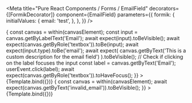 



<Meta
  title="Pure React Components / Forms / EmailField"
  decorators={[FormikDecorator]}
  component={EmailField}
  parameters={{
    formik: {
      initialValues: {
        email: 'test',
      },
    },
  }}
/>

<Canvas>
  <Story
    name="Default"
    args={{
      name: 'email',
      id: 'email',
      label: 'Email',
      description: 'This is a custom description for the email field',
      disabled: false,
      isRequired: true,
    }}
    play={async ({canvasElement}) => {
      const canvas = within(canvasElement);
      const input = canvas.getByLabelText('Email');
      await expect(input).toBeVisible();
      await expect(canvas.getByRole('textbox')).toBe(input);
      await expect(input.type).toBe('email');
      await expect(
        canvas.getByText('This is a custom description for the email field')
      ).toBeVisible();
      // Check if clicking on the label focuses the input
      const label = canvas.getByText('Email');
      userEvent.click(label);
      await expect(canvas.getByRole('textbox')).toHaveFocus();
    }}
  >
    {Template.bind({})}
  </Story>
</Canvas>

<Canvas>
  <Story
    name="Validation error"
    parameters={{
    formik: {
      initialValues: {
        email: 'test',
      },
      initialErrors: {
        email: 'invalid_email',
      },
    },
  }}
    args={{
      name: 'email',
      id: 'email',
      label: 'Email',
      description: 'Description above the errors',
      disabled: false,
      isRequired: true,
    }}
    play={async ({canvasElement}) => {
      const canvas = within(canvasElement);
      await expect(canvas.getByText('invalid_email')).toBeVisible();
    }}
  >
    {Template.bind({})}
  </Story>
</Canvas>

